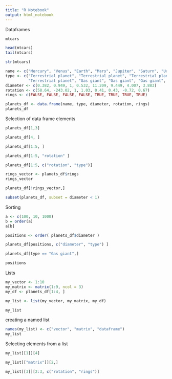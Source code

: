 ```yaml
---
title: "R Notebook"
output: html_notebook
---
```


Dataframes 

```r

mtcars

head(mtcars)
tail(mtcars)

str(mtcars)
```


```r
name <- c("Mercury", "Venus", "Earth", "Mars", "Jupiter", "Saturn", "Uranus", "Neptune")
type <- c("Terrestrial planet", "Terrestrial planet", "Terrestrial planet", 
          "Terrestrial planet", "Gas giant", "Gas giant", "Gas giant", "Gas giant")
diameter <- c(0.382, 0.949, 1, 0.532, 11.209, 9.449, 4.007, 3.883)
rotation <- c(58.64, -243.02, 1, 1.03, 0.41, 0.43, -0.72, 0.67)
rings <- c(FALSE, FALSE, FALSE, FALSE, TRUE, TRUE, TRUE, TRUE)

planets_df <- data.frame(name, type, diameter, rotation, rings)
planets_df
```

Selection of data frame elements

```r

planets_df[1,3]

planets_df[4, ]

planets_df[1:5, ]

planets_df[1:5, "rotation" ]

planets_df[1:5, c("rotation", "type")]

rings_vector <- planets_df$rings
rings_vector

planets_df[!rings_vector,]

subset(planets_df, subset = diameter < 1)

```



Sorting 

```r

a <- c(100, 10, 1000)
b = order(a)
a[b]

positions <- order( planets_df$diameter )

planets_df[positions, c("diameter", "type") ]

planets_df[type == "Gas giant",]
```

```r
positions
```

Lists

```r

my_vector <- 1:10
my_matrix <- matrix(1:9, ncol = 3)
my_df <- planets_df[1:4, ]

my_list <- list(my_vector, my_matrix, my_df)

my_list

```

creating a named list

```r
names(my_list) <- c("vector", "matrix", "dataframe")
my_list
```

Selecting elements from a list 

```r

my_list[[1]][4]

my_list[["matrix"]][2,]

my_list[[3]][2:3, c("rotation", "rings")]
```

